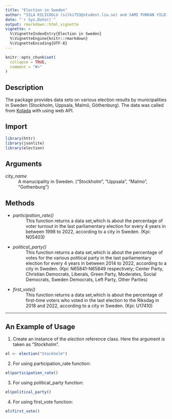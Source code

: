 ```yaml
---
title: "Election in Sweden"
author: "SILA KILICOGLU (silki753@student.liu.se) and SAMI FURKAN YILDIRIM (samyi572@student.liu.se)"
date: "`r Sys.Date()`"
output: rmarkdown::html_vignette
vignette: >
  %\VignetteIndexEntry{Election in Sweden}
  %\VignetteEngine{knitr::rmarkdown}
  %\VignetteEncoding{UTF-8}
---
```


```r
knitr::opts_chunk$set(
  collapse = TRUE,
  comment = "#>"
)
```

## **Description**
The package provides data sets on various election results by municipalities in Sweden (Stockholm, Uppsala, Malmö, Göthenburg). The data was called from [Kolada](https://www.kolada.se/) with using web API.

## **Import**
```r
library(httr)
library(jsonlite)
library(election)
```
## **Arguments**
_city_name_
: A manucipality in Sweden. ("Stockholm", "Uppsala", "Malmo", "Gothenburg")  

## **Methods**
* _participation_rate()_
: This function returns a data set,which is about the percentage of voter turnout in the last parliamentary election for every 4 years in between 1998 to 2022, according to a city in Sweden. (Kpi: N05403)

* _political_party()_
: This function returns a data set,which is about the percentage of votes for the various political party in the last parliamentary election for every 4 years in between 2014 to 2022, according to a city in Sweden. (Kpi: N65841-N65849 respectively; Center Party, Christian Democrats, Liberals, Green Party, Moderates, Social Democrats, Sweden Democrats, Left Party, Other Parties)

* _first_vote()_
: This function returns a data set,which is about the percentage of first-time voters who voted in the last election to the Riksdag in 2018 and 2022, according to a city in Sweden. (Kpi: U17410)

***********************
## An Example of Usage

1. Create an instance of the _election_ reference class. Here the argument is taken as "Stockholm".

```r
el <- election("Stockholm")
```

2. For using participation_rate function:

```r
el$participation_rate()
```

3. For using political_party function:

```r
el$political_party()
```

4. For using first_vote function:

```r
el$first_vote()
```